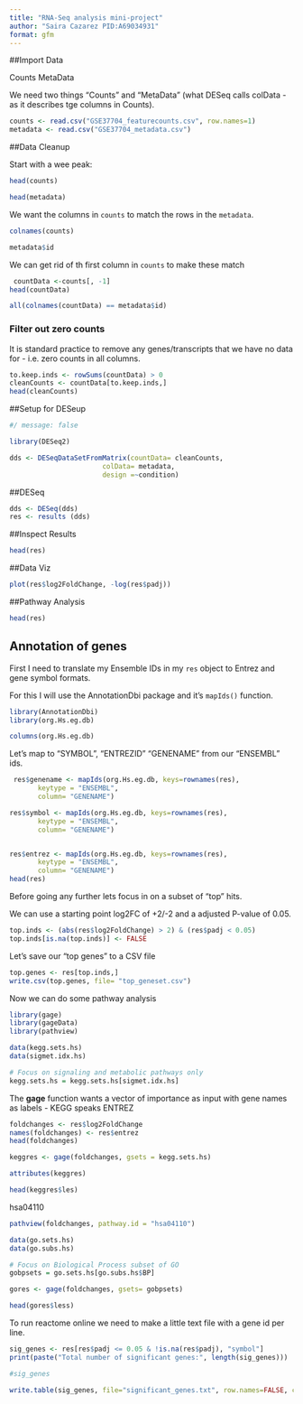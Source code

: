 ```yaml
---
title: "RNA-Seq analysis mini-project"
author: "Saira Cazarez PID:A69034931"
format: gfm
---
```


##Import Data 

Counts 
MetaData

We need two things "Counts" and "MetaData" (what DESeq calls colData - as it describes tge columns in Counts).

```r
counts <- read.csv("GSE37704_featurecounts.csv", row.names=1)
metadata <- read.csv("GSE37704_metadata.csv")
```


##Data Cleanup

Start with a wee peak:
```r
head(counts)
```

```r
head(metadata)
```

We want the columns in `counts` to match the rows in the `metadata`. 

```r
colnames(counts)
```

```r
metadata$id
```

We can get rid of th first column in `counts` to make these match 

```r
 countData <-counts[, -1]
head(countData)
```

```r
all(colnames(countData) == metadata$id)
```

### Filter out zero counts

It is standard practice to remove any genes/transcripts that we have no data for - i.e. zero counts in all columns. 


```r
to.keep.inds <- rowSums(countData) > 0
cleanCounts <- countData[to.keep.inds,]
head(cleanCounts)
```


##Setup for DESeup

```r
#/ message: false 

library(DESeq2)
```


```r
dds <- DESeqDataSetFromMatrix(countData= cleanCounts,
                       colData= metadata,
                       design =~condition)
```


##DESeq
```r
dds <- DESeq(dds)
res <- results (dds)
```


##Inspect Results 

```r
head(res)
```


##Data Viz 

```r
plot(res$log2FoldChange, -log(res$padj))
```


##Pathway Analysis 
```r
head(res)
```
## Annotation of genes

First I need to translate my Ensemble IDs in my `res` object to Entrez and gene symbol formats.

For this I will use the AnnotationDbi package and it's `mapIds()` function. 


```r
library(AnnotationDbi)
library(org.Hs.eg.db)

```

```r
columns(org.Hs.eg.db)
```
Let's map to "SYMBOL", "ENTREZID" "GENENAME"   from our "ENSEMBL" ids.

```r
 res$genename <- mapIds(org.Hs.eg.db, keys=rownames(res), 
       keytype = "ENSEMBL", 
       column= "GENENAME")

res$symbol <- mapIds(org.Hs.eg.db, keys=rownames(res), 
       keytype = "ENSEMBL", 
       column= "GENENAME")


res$entrez <- mapIds(org.Hs.eg.db, keys=rownames(res), 
       keytype = "ENSEMBL", 
       column= "GENENAME")
head(res)
```
Before going any further lets focus in on a subset of "top" hits. 

We can use a starting point log2FC of +2/-2 and a adjusted P-value of 0.05.

```r
top.inds <- (abs(res$log2FoldChange) > 2) & (res$padj < 0.05)
top.inds[is.na(top.inds)] <- FALSE
```



Let's save our "top genes" to a CSV file 
```r
top.genes <- res[top.inds,]
write.csv(top.genes, file= "top_geneset.csv")

```


Now we can do some pathway analysis 
```r
library(gage)
library(gageData)
library(pathview)

data(kegg.sets.hs)
data(sigmet.idx.hs)

```


```r
# Focus on signaling and metabolic pathways only
kegg.sets.hs = kegg.sets.hs[sigmet.idx.hs]
```

The **gage** function wants a vector of importance as input with gene names as labels - KEGG speaks ENTREZ

```r
foldchanges <- res$log2FoldChange
names(foldchanges) <- res$entrez
head(foldchanges)
```


```r
keggres <- gage(foldchanges, gsets = kegg.sets.hs)
```

```r
attributes(keggres)
```

```r
head(keggres$les)
```
hsa04110
```r
pathview(foldchanges, pathway.id = "hsa04110")
```
```r
data(go.sets.hs)
data(go.subs.hs)

# Focus on Biological Process subset of GO
gobpsets = go.sets.hs[go.subs.hs$BP]

gores <- gage(foldchanges, gsets= gobpsets)
```

```r
head(gores$less)
```
To run reactome online we need to make a little text file with a gene id per line. 
```r
sig_genes <- res[res$padj <= 0.05 & !is.na(res$padj), "symbol"]
print(paste("Total number of significant genes:", length(sig_genes)))
```
```r
#sig_genes
```

```r
write.table(sig_genes, file="significant_genes.txt", row.names=FALSE, col.names=FALSE, quote=FALSE)
```








